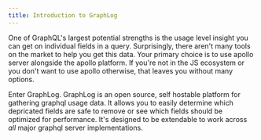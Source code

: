 ```yaml
---
title: Introduction to GraphLog
---
```


One of GraphQL's largest potential strengths is the usage level insight you can get on individual fields in a query. Surprisingly, there aren't many tools
on the market to help you get this data. Your primary choice is to use apollo server alongside the apollo platform. If you're not in the JS ecosystem or you
don't want to use apollo otherwise, that leaves you without many options.

Enter GraphLog. GraphLog is an open source, self hostable platform for gathering graphql usage data. It allows you to easily determine which depricated
fields are safe to remove or see which fields should be optimized for performance. It's designed to be extendable to work across _all_ major graphql server
implementations.
